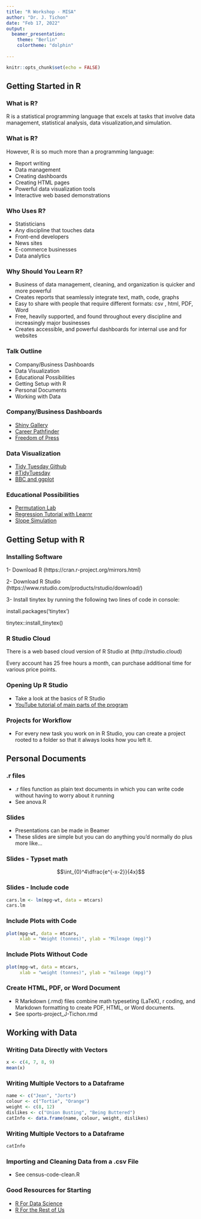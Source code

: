 ```yaml
---
title: "R Workshop - MISA"
author: "Dr. J. Tichon"
date: "Feb 17, 2022"
output: 
  beamer_presentation:
    theme: "Berlin"
    colortheme: "dolphin"
  
---
```


```r
knitr::opts_chunk$set(echo = FALSE)
```

## Getting Started in R

### What is R?

R is a statistical programming language that excels at tasks that involve data management, statistical analysis, data visualization,and simulation.

### What is R?

However, R is so much more than a programming language:

- Report writing
- Data management
- Creating dashboards
- Creating HTML pages
- Powerful data visualization tools
- Interactive web based demonstrations

### Who Uses R?

- Statisticians
- Any discipline that touches data 
- Front-end developers
- News sites
- E-commerce businesses
- Data analytics

### Why Should You Learn R?

- Business of data management, cleaning, and organization is quicker and more powerful
- Creates reports that seamlessly integrate text, math, code, graphs 
- Easy to share with people that require different formats: csv , html, PDF, Word
- Free, heavily supported, and found throughout every discipline and increasingly major businesses
- Creates accessible, and powerful dashboards for internal use and for websites

### Talk Outline

- Company/Business Dashboards
- Data Visualization 
- Educational Possibilities
- Getting Setup with R
- Personal Documents
- Working with Data

### Company/Business Dashboards

- [Shiny Gallery](https://shiny.rstudio.com/gallery/)
- [Career Pathfinder](https://shiny.rstudio.com/gallery/career-pathfinder.html)
- [Freedom of Press](https://shiny.rstudio.com/gallery/freedom-press-index.html)

### Data Visualization

- [Tidy Tuesday Github](https://github.com/rfordatascience/tidytuesday)
- [#TidyTuesday](https://twitter.com/search?q=%23tidytuesday&src=typed_query)
- [BBC and ggplot](https://medium.com/bbc-visual-and-data-journalism/how-the-bbc-visual-and-data-journalism-team-works-with-graphics-in-r-ed0b35693535)

### Educational Possibilities

- [Permutation Lab](https://jenna-tichon.shinyapps.io/Permutation-Tests/)
- [Regression Tutorial with Learnr](https://jenna-tichon.shinyapps.io/RegressionTutorial/)
- [Slope Simulation](https://jenna-tichon.shinyapps.io/Slope-Distribution/)

## Getting Setup with R

### Installing Software

1- Download R (https://cran.r-project.org/mirrors.html)

2- Download R Studio (https://www.rstudio.com/products/rstudio/download/)

3- Install tinytex by running the following two lines of code in console:

install.packages('tinytex')

tinytex::install_tinytex()

### R Studio Cloud

There is a web based cloud version of R Studio at (http://rstudio.cloud)

Every account has 25 free hours a month, can purchase additional time for various price points.

### Opening Up R Studio

- Take a look at the basics of R Studio
- [YouTube tutorial of main parts of the program](https://youtu.be/NgoGsL6ZjH4)

### Projects for Workflow

- For every new task you work on in R Studio, you can create a project rooted to a folder so that it always looks how you left it.

## Personal Documents

### .r files

- .r files function as plain text documents in which you can write code without having to worry about it running
- See anova.R 

### Slides 

- Presentations can be made in Beamer
- These slides are simple but you can do anything you'd normally do plus more like...

### Slides - Typset math

$$\int_{0}^4\dfrac{e^{-x-2}}{4x}$$

### Slides - Include code



```r
cars.lm <- lm(mpg~wt, data = mtcars)
cars.lm
```

### Include Plots with Code

```r
plot(mpg~wt, data = mtcars,
     xlab = "Weight (tonnes)", ylab = "Mileage (mpg)")
```

### Include Plots Without Code

```r
plot(mpg~wt, data = mtcars,
     xlab = "weight (tonnes)", ylab = "mileage (mpg)")
```

### Create HTML, PDF, or Word Document

- R Markdown (.rmd) files combine math typeseting (LaTeX), r coding, and Markdown formatting to create PDF, HTML, or Word documents.
- See sports-project_J-Tichon.rmd

## Working with Data

### Writing Data Directly with Vectors

```r
x <- c(4, 7, 8, 9)
mean(x)
```

### Writing Multiple Vectors to a Dataframe

```r
name <- c("Jean", "Jorts")
colour <- c("Tortie", "Orange")
weight <- c(8, 12)
dislikes <- c("Union Busting", "Being Buttered")
catInfo <- data.frame(name, colour, weight, dislikes)
```

### Writing Multiple Vectors to a Dataframe

```r
catInfo
```

### Importing and Cleaning Data from a .csv File

- See census-code-clean.R

### Good Resources for Starting

- [R For Data Science](https://r4ds.had.co.nz/)
- [R For the Rest of Us](https://rfortherestofus.com/)

